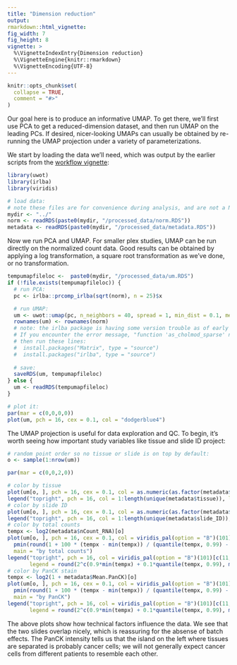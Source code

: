 ```yaml
---
title: "Dimension reduction"
output: 
rmarkdown::html_vignette: 
fig_width: 7 
fig_height: 8 
vignette: >
  %\VignetteIndexEntry{Dimension reduction}
  %\VignetteEngine{knitr::rmarkdown}
  %\VignetteEncoding{UTF-8}
---
```

<style>
p.caption {
  font-size: 1.5em;
}
</style>
```r
knitr::opts_chunk$set(
  collapse = TRUE,
  comment = "#>"
)
```


Our goal here is to produce an informative UMAP. To get there, we'll first use PCA to get a reduced-dimension dataset,
and then run UMAP on the leading PCs. 
If desired, nicer-looking UMAPs can usually be obtained by re-running the UMAP projection 
under a variety of parameterizations. 

We start by loading the data we'll need, which was output by the earlier scripts from the [workflow vignette](https://github.com/Nanostring-Biostats/CosMx-Analysis-Scratch-Space/tree/vignette-melanoma/_code/vignette):

```r
library(uwot)
library(irlba)  
library(viridis)

# load data:
# note these files are for convenience during analysis, and are not a NanoString-supported format
mydir <- "../"
norm <- readRDS(paste0(mydir, "/processed_data/norm.RDS"))
metadata <- readRDS(paste0(mydir, "/processed_data/metadata.RDS"))
```

Now we run PCA and UMAP. For smaller plex studies, UMAP can be run directly on the normalized count data.
Good results can be obtained by applying a log transformation, a square root transformation as we've done, or no transformation.

```r
tempumapfileloc <-  paste0(mydir, "/processed_data/um.RDS")
if (!file.exists(tempumapfileloc)) {
  # run PCA:
  pc <- irlba::prcomp_irlba(sqrt(norm), n = 25)$x

  # run UMAP:
  um <- uwot::umap(pc, n_neighbors = 40, spread = 1, min_dist = 0.1, metric = "cosine")
  rownames(um) <- rownames(norm)
  # note: the irlba package is having some version trouble as of early 2024. 
  # If you encounter the error message, "function 'as_cholmod_sparse' not provided by package 'Matrix'",
  # then run these lines:
  #  install.packages("Matrix", type = "source")
  #  install.packages("irlba", type = "source")
  
  # save:
  saveRDS(um, tempumapfileloc)
} else {
  um <- readRDS(tempumapfileloc)
}

# plot it:
par(mar = c(0,0,0,0))
plot(um, pch = 16, cex = 0.1, col = "dodgerblue4")
```

The UMAP projection is useful for data exploration and QC. 
To begin, it's worth seeing how important study variables like tissue and slide ID project:

```r
# random point order so no tissue or slide is on top by default:
o <- sample(1:nrow(um))

par(mar = c(0,0,2,0))

# color by tissue
plot(um[o, ], pch = 16, cex = 0.1, col = as.numeric(as.factor(metadata$tissue[o])), main = "by tissue")
legend("topright", pch = 16, col = 1:length(unique(metadata$tissue)), legend = levels(as.factor(metadata$tissue)))
# color by slide ID
plot(um[o, ], pch = 16, cex = 0.1, col = as.numeric(as.factor(metadata$slide_ID[o])), main = "by slide")
legend("topright", pch = 16, col = 1:length(unique(metadata$slide_ID)), legend = levels(as.factor(metadata$slide_ID)))
# color by total counts
tempx <- log2(metadata$nCount_RNA)[o]
plot(um[o, ], pch = 16, cex = 0.1, col = viridis_pal(option = "B")(101)[
  pmin(round(1 + 100 * (tempx - min(tempx)) / (quantile(tempx, 0.99) - min(tempx))), 101)], 
  main = "by total counts")
legend("topright", pch = 16, col = viridis_pal(option = "B")(101)[c(11,51,101)],
       legend = round(2^c(0.9*min(tempx) + 0.1*quantile(tempx, 0.99), median(c(min(tempx), quantile(tempx, 0.99))), quantile(tempx, 0.99))))
# color by PanCK stain
tempx <- log2(1 + metadata$Mean.PanCK)[o]
plot(um[o, ], pch = 16, cex = 0.1, col = viridis_pal(option = "B")(101)[
  pmin(round(1 + 100 * (tempx - min(tempx)) / (quantile(tempx, 0.99) - min(tempx))), 101)], 
  main = "by PanCK")
legend("topright", pch = 16, col = viridis_pal(option = "B")(101)[c(11,51,101)],
       legend = round(2^c(0.9*min(tempx) + 0.1*quantile(tempx, 0.99), median(c(min(tempx), quantile(tempx, 0.99))), quantile(tempx, 0.99))))
```

The above plots show how technical factors influence the data. 
We see that the two slides overlap nicely, which is reassuring for the absense of batch effects.
The PanCK intensity tells us that the island on the left where tissues are separated is probably cancer cells; 
we will not generally expect cancer cells from different patients to resemble each other. 
